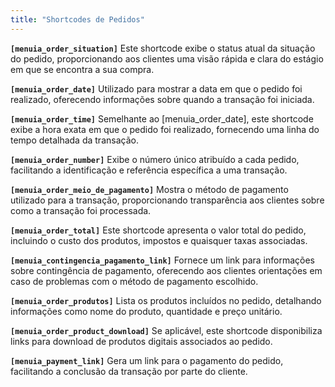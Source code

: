 ```yaml
---
title: "Shortcodes de Pedidos"
---
```


**`[menuia_order_situation]`** Este shortcode exibe o status atual da situação do pedido, proporcionando aos clientes uma visão rápida e clara do estágio em que se encontra a sua compra.

**`[menuia_order_date]`** Utilizado para mostrar a data em que o pedido foi realizado, oferecendo informações sobre quando a transação foi iniciada.

**`[menuia_order_time]`** Semelhante ao \[menuia\_order\_date], este shortcode exibe a hora exata em que o pedido foi realizado, fornecendo uma linha do tempo detalhada da transação.

**`[menuia_order_number]`** Exibe o número único atribuído a cada pedido, facilitando a identificação e referência específica a uma transação.

**`[menuia_order_meio_de_pagamento]`** Mostra o método de pagamento utilizado para a transação, proporcionando transparência aos clientes sobre como a transação foi processada.

**`[menuia_order_total]`** Este shortcode apresenta o valor total do pedido, incluindo o custo dos produtos, impostos e quaisquer taxas associadas.

**`[menuia_contingencia_pagamento_link]`** Fornece um link para informações sobre contingência de pagamento, oferecendo aos clientes orientações em caso de problemas com o método de pagamento escolhido.

**`[menuia_order_produtos]`** Lista os produtos incluídos no pedido, detalhando informações como nome do produto, quantidade e preço unitário.

**`[menuia_order_product_download]`** Se aplicável, este shortcode disponibiliza links para download de produtos digitais associados ao pedido.

**`[menuia_payment_link]`** Gera um link para o pagamento do pedido, facilitando a conclusão da transação por parte do cliente.
